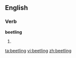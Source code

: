 ==English==
===Verb===
'''beetling'''
# {{present participle of|[[beetle]]}}

[[ta:beetling]]
[[vi:beetling]]
[[zh:beetling]]